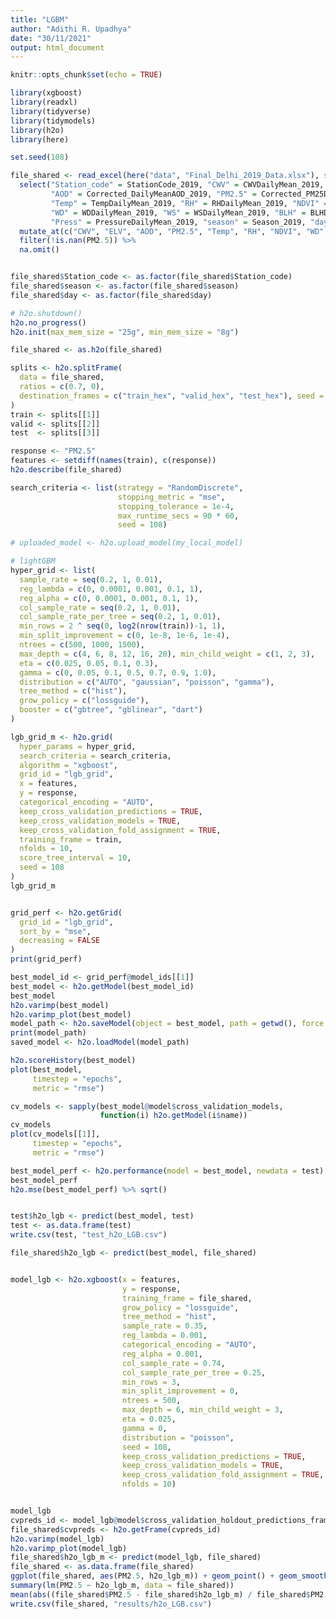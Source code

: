 ```yaml
---
title: "LGBM"
author: "Adithi R. Upadhya"
date: "30/11/2021"
output: html_document
---
```


```r
knitr::opts_chunk$set(echo = TRUE)
```


```r
library(xgboost)
library(readxl)
library(tidyverse)
library(tidymodels)
library(h2o)
library(here)

set.seed(108)

file_shared <- read_excel(here("data", "Final_Delhi_2019_Data.xlsx"), sheet = 1) %>%
  select("Station_code" = StationCode_2019, "CWV" = CWVDailyMean_2019, "ELV" = Elevation_2019, 
         "AOD" = Corrected_DailyMeanAOD_2019, "PM2.5" = Corrected_PM25DailyMean_2019,
         "Temp" = TempDailyMean_2019, "RH" = RHDailyMean_2019, "NDVI" = RHDailyMean_2019,
         "WD" = WDDailyMean_2019, "WS" = WSDailyMean_2019, "BLH" = BLHDailyMean_2019,
         "Press" = PressureDailyMean_2019, "season" = Season_2019, "day" = JulianDay_2019) %>%
  mutate_at(c("CWV", "ELV", "AOD", "PM2.5", "Temp", "RH", "NDVI", "WD", "WS", "BLH", "Press"), as.numeric) %>% 
  filter(!is.nan(PM2.5)) %>% 
  na.omit()


file_shared$Station_code <- as.factor(file_shared$Station_code)
file_shared$season <- as.factor(file_shared$season)
file_shared$day <- as.factor(file_shared$day)

# h2o.shutdown()
h2o.no_progress()
h2o.init(max_mem_size = "25g", min_mem_size = "8g")

file_shared <- as.h2o(file_shared)

splits <- h2o.splitFrame(
  data = file_shared,
  ratios = c(0.7, 0),   
  destination_frames = c("train_hex", "valid_hex", "test_hex"), seed = 108
)
train <- splits[[1]]
valid <- splits[[2]]
test  <- splits[[3]]

response <- "PM2.5"
features <- setdiff(names(train), c(response))
h2o.describe(file_shared)

search_criteria <- list(strategy = "RandomDiscrete", 
                        stopping_metric = "mse",
                        stopping_tolerance = 1e-4,
                        max_runtime_secs = 90 * 60,
                        seed = 108)

# uploaded_model <- h2o.upload_model(my_local_model)

# lightGBM
hyper_grid <- list(
  sample_rate = seq(0.2, 1, 0.01),
  reg_lambda = c(0, 0.0001, 0.001, 0.1, 1),
  reg_alpha = c(0, 0.0001, 0.001, 0.1, 1),
  col_sample_rate = seq(0.2, 1, 0.01),
  col_sample_rate_per_tree = seq(0.2, 1, 0.01),
  min_rows = 2 ^ seq(0, log2(nrow(train))-1, 1),
  min_split_improvement = c(0, 1e-8, 1e-6, 1e-4),
  ntrees = c(500, 1000, 1500), 
  max_depth = c(4, 6, 8, 12, 16, 20), min_child_weight = c(1, 2, 3),
  eta = c(0.025, 0.05, 0.1, 0.3),
  gamma = c(0, 0.05, 0.1, 0.5, 0.7, 0.9, 1.0),
  distribution = c("AUTO", "gaussian", "poisson", "gamma"),
  tree_method = c("hist"),
  grow_policy = c("lossguide"),
  booster = c("gbtree", "gblinear", "dart")
)

```


```r

lgb_grid_m <- h2o.grid(
  hyper_params = hyper_grid,
  search_criteria = search_criteria,
  algorithm = "xgboost",
  grid_id = "lgb_grid",
  x = features,
  y = response,
  categorical_encoding = "AUTO",
  keep_cross_validation_predictions = TRUE,
  keep_cross_validation_models = TRUE,
  keep_cross_validation_fold_assignment = TRUE,
  training_frame = train,
  nfolds = 10,
  score_tree_interval = 10,
  seed = 108
)
lgb_grid_m


grid_perf <- h2o.getGrid(
  grid_id = "lgb_grid", 
  sort_by = "mse", 
  decreasing = FALSE
)
print(grid_perf)

```


```r
best_model_id <- grid_perf@model_ids[[1]]
best_model <- h2o.getModel(best_model_id)
best_model
h2o.varimp(best_model)
h2o.varimp_plot(best_model)
model_path <- h2o.saveModel(object = best_model, path = getwd(), force = TRUE)
print(model_path)
saved_model <- h2o.loadModel(model_path)

h2o.scoreHistory(best_model)
plot(best_model, 
     timestep = "epochs", 
     metric = "rmse")

cv_models <- sapply(best_model@model$cross_validation_models, 
                    function(i) h2o.getModel(i$name))
cv_models
plot(cv_models[[1]], 
     timestep = "epochs", 
     metric = "rmse")

best_model_perf <- h2o.performance(model = best_model, newdata = test)
best_model_perf
h2o.mse(best_model_perf) %>% sqrt()


test$h2o_lgb <- predict(best_model, test)
test <- as.data.frame(test)
write.csv(test, "test_h2o_LGB.csv")

file_shared$h2o_lgb <- predict(best_model, file_shared)


model_lgb <- h2o.xgboost(x = features,
                         y = response,
                         training_frame = file_shared,
                         grow_policy = "lossguide",
                         tree_method = "hist",
                         sample_rate = 0.35,
                         reg_lambda = 0.001,
                         categorical_encoding = "AUTO",
                         reg_alpha = 0.001,
                         col_sample_rate = 0.74,
                         col_sample_rate_per_tree = 0.25,
                         min_rows = 3,
                         min_split_improvement = 0,
                         ntrees = 500, 
                         max_depth = 6, min_child_weight = 3,
                         eta = 0.025,
                         gamma = 0,
                         distribution = "poisson",
                         seed = 108,
                         keep_cross_validation_predictions = TRUE,
                         keep_cross_validation_models = TRUE,
                         keep_cross_validation_fold_assignment = TRUE, 
                         nfolds = 10)


model_lgb
cvpreds_id <- model_lgb@model$cross_validation_holdout_predictions_frame_id$name
file_shared$cvpreds <- h2o.getFrame(cvpreds_id)
h2o.varimp(model_lgb)
h2o.varimp_plot(model_lgb)
file_shared$h2o_lgb_m <- predict(model_lgb, file_shared)
file_shared <- as.data.frame(file_shared)
ggplot(file_shared, aes(PM2.5, h2o_lgb_m)) + geom_point() + geom_smooth(method = "lm")
summary(lm(PM2.5 ~ h2o_lgb_m, data = file_shared))
mean(abs((file_shared$PM2.5 - file_shared$h2o_lgb_m) / file_shared$PM2.5), na.rm = TRUE) * 100
write.csv(file_shared, "results/h2o_LGB.csv")



```

